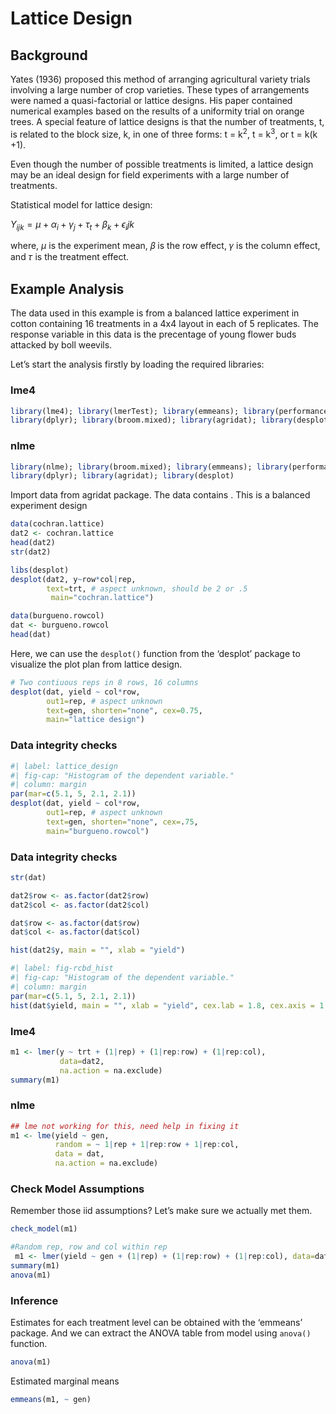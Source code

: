 # Lattice Design

## Background

Yates (1936) proposed this method of arranging agricultural variety trials involving a large number of crop varieties. These types of arrangements were named a quasi-factorial or lattice designs. His paper contained numerical examples based on the results of a uniformity trial on orange trees. A special feature of lattice designs is that the number of treatments, t, is related to the block size, k, in one of three forms: t = k^2^, t = k^3^, or t = k(k +1).

Even though the number of possible treatments is limited, a lattice design may be an ideal design for field experiments with a large number of treatments.

Statistical model for lattice design:

$Y_{ijk} = \mu + \alpha_i + \gamma_j + \tau_t  + \beta_k + \epsilon_ijk$

where, $\mu$ is the experiment mean, 𝛽 is the row effect, 𝛾 is the column effect, and 𝜏 is the treatment effect.

## Example Analysis

The data used in this example is from a balanced lattice experiment in cotton containing 16 treatments in a 4x4 layout in each of 5 replicates. The response variable in this data is the precentage of young flower buds attacked by boll weevils.

Let's start the analysis firstly by loading the required libraries:

::: panel-tabset
### lme4

```r
library(lme4); library(lmerTest); library(emmeans); library(performance)
library(dplyr); library(broom.mixed); library(agridat); library(desplot)
```
### nlme
```r
library(nlme); library(broom.mixed); library(emmeans); library(performance)
library(dplyr); library(agridat); library(desplot)
```
:::

Import data from agridat package. The data contains . This is a balanced experiment design
```r
data(cochran.lattice)
dat2 <- cochran.lattice
head(dat2)
str(dat2)

libs(desplot)
desplot(dat2, y~row*col|rep,
        text=trt, # aspect unknown, should be 2 or .5
         main="cochran.lattice")

```

```r
data(burgueno.rowcol)
dat <- burgueno.rowcol
head(dat)
```
Here, we can use the `desplot()` function from the 'desplot' package to visualize the plot plan from lattice design.
```r
# Two contiuous reps in 8 rows, 16 columns
desplot(dat, yield ~ col*row,
        out1=rep, # aspect unknown
        text=gen, shorten="none", cex=0.75,
        main="lattice design")

```
### Data integrity checks
```r
#| label: lattice_design
#| fig-cap: "Histogram of the dependent variable."
#| column: margin
par(mar=c(5.1, 5, 2.1, 2.1))
desplot(dat, yield ~ col*row,
        out1=rep, # aspect unknown
        text=gen, shorten="none", cex=.75,
        main="burgueno.rowcol")
```
### Data integrity checks

```r
str(dat)
```

```r
dat2$row <- as.factor(dat2$row)
dat2$col <- as.factor(dat2$col)

dat$row <- as.factor(dat$row)
dat$col <- as.factor(dat$col)
```

```r
hist(dat2$y, main = "", xlab = "yield")
```

```r
#| label: fig-rcbd_hist
#| fig-cap: "Histogram of the dependent variable."
#| column: margin
par(mar=c(5.1, 5, 2.1, 2.1))
hist(dat$yield, main = "", xlab = "yield", cex.lab = 1.8, cex.axis = 1.5)
```

::: panel-tabset
### lme4

```r
m1 <- lmer(y ~ trt + (1|rep) + (1|rep:row) + (1|rep:col), 
           data=dat2, 
           na.action = na.exclude)
summary(m1) 
```

### nlme

```r
## lme not working for this, need help in fixing it
m1 <- lme(yield ~ gen,
          random = ~ 1|rep + 1|rep:row + 1|rep:col,
          data = dat, 
          na.action = na.exclude)
```
:::

### Check Model Assumptions

Remember those iid assumptions? Let's make sure we actually met them.

```r
check_model(m1)
```

```r
#Random rep, row and col within rep
 m1 <- lmer(yield ~ gen + (1|rep) + (1|rep:row) + (1|rep:col), data=dat)
summary(m1) 
anova(m1)

```

### Inference

Estimates for each treatment level can be obtained with the 'emmeans' package. And we can extract the ANOVA table from model using `anova()` function.

```r
anova(m1)
```

Estimated marginal means

```r
emmeans(m1, ~ gen)
```
